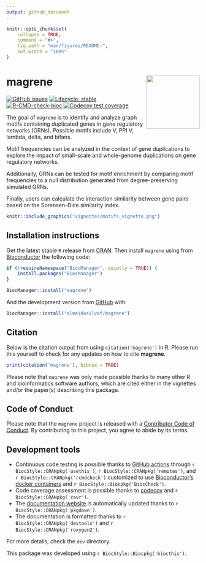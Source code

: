 ```yaml
---
output: github_document
---
```


<!-- README.md is generated from README.Rmd. Please edit that file -->

```r
knitr::opts_chunk$set(
    collapse = TRUE,
    comment = "#>",
    fig.path = "man/figures/README-",
    out.width = "100%"
)
```

# magrene <img src="man/figures/logo.png" align="right" height="139" />

<!-- badges: start -->
[![GitHub issues](https://img.shields.io/github/issues/almeidasilvaf/magrene)](https://github.com/almeidasilvaf/magrene/issues)
[![Lifecycle: stable](https://img.shields.io/badge/lifecycle-stable-brightgreen.svg)](https://lifecycle.r-lib.org/articles/stages.html#stable)
[![R-CMD-check-bioc](https://github.com/almeidasilvaf/magrene/workflows/R-CMD-check-bioc/badge.svg)](https://github.com/almeidasilvaf/magrene/actions)
[![Codecov test
coverage](https://codecov.io/gh/almeidasilvaf/magrene/branch/devel/graph/badge.svg)](https://codecov.io/gh/almeidasilvaf/magrene?branch=devel)
<!-- badges: end -->

The goal of `magrene` is to identify and analyze graph motifs containing 
duplicated genes in gene regulatory networks (GRNs). Possible motifs include 
V, PPI V, lambda, delta, and bifans.

Motif frequencies can be analyzed in the context of gene duplications 
to explore the impact of small-scale and whole-genome duplications 
on gene regulatory networks.

Additionally, GRNs can be tested for motif enrichment by comparing 
motif frequencies to a null distribution generated from 
degree-preserving simulated GRNs. 

Finally, users can calculate the interaction similarity between gene pairs
based on the Sorensen-Dice similarity index.

```r
knitr::include_graphics("vignettes/motifs_vignette.png")
```


## Installation instructions

Get the latest stable `R` release from [CRAN](http://cran.r-project.org/). Then install `magrene` using from [Bioconductor](http://bioconductor.org/) the following code:

```r
if (!requireNamespace("BiocManager", quietly = TRUE)) {
    install.packages("BiocManager")
}

BiocManager::install("magrene")
```

And the development version from [GitHub](https://github.com/almeidasilvaf/magrene) with:

```r
BiocManager::install("almeidasilvaf/magrene")
```

## Citation

Below is the citation output from using `citation('magrene')` in R. Please
run this yourself to check for any updates on how to cite __magrene__.

```r
print(citation('magrene'), bibtex = TRUE)
```

Please note that `magrene` was only made possible thanks to many other R and bioinformatics software authors, which are cited either in the vignettes and/or the paper(s) describing this package.

## Code of Conduct

Please note that the `magrene` project is released with a [Contributor Code of Conduct](http://bioconductor.org/about/code-of-conduct/). By contributing to this project, you agree to abide by its terms.

## Development tools

* Continuous code testing is possible thanks to [GitHub actions](https://www.tidyverse.org/blog/2020/04/usethis-1-6-0/)  through `r BiocStyle::CRANpkg('usethis')`, `r BiocStyle::CRANpkg('remotes')`, and `r BiocStyle::CRANpkg('rcmdcheck')` customized to use [Bioconductor's docker containers](https://www.bioconductor.org/help/docker/) and `r BiocStyle::Biocpkg('BiocCheck')`.
* Code coverage assessment is possible thanks to [codecov](https://codecov.io/gh) and `r BiocStyle::CRANpkg('covr')`.
* The [documentation website](http://almeidasilvaf.github.io/magrene) is automatically updated thanks to `r BiocStyle::CRANpkg('pkgdown')`.
* The documentation is formatted thanks to `r BiocStyle::CRANpkg('devtools')` and `r BiocStyle::CRANpkg('roxygen2')`.

For more details, check the `dev` directory.

This package was developed using `r BiocStyle::Biocpkg('biocthis')`.
